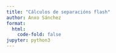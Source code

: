 ```yaml
---
title: "Cálculos de separacións flash"
author: Anxo Sánchez
format:
  html:
    code-fold: false
jupyter: python3
---
```


